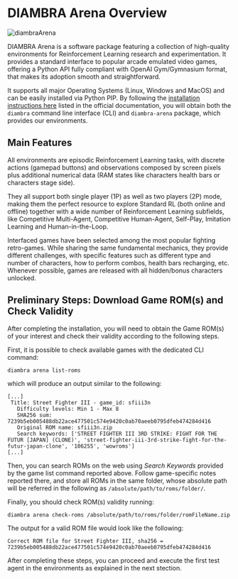 # DIAMBRA Arena Overview

<img src="https://raw.githubusercontent.com/diambra/arena/main/img/github.jpg" alt="diambraArena"/>

DIAMBRA Arena is a software package featuring a collection of high-quality environments for Reinforcement Learning research and experimentation. It provides a standard interface to popular arcade emulated video games, offering a Python API fully compliant with OpenAI Gym/Gymnasium format, that makes its adoption smooth and straightforward.

It supports all major Operating Systems (Linux, Windows and MacOS) and can be easily installed via Python PIP. By following the [installation instructions here](https://docs.diambra.ai/#installation) listed in the official documentation, you will obtain both the `diambra` command line interface (CLI) and `diambra-arena` package, which provides our environments.

## Main Features

All environments are episodic Reinforcement Learning tasks, with discrete actions (gamepad buttons) and observations composed by screen pixels plus additional numerical data (RAM states like characters health bars or characters stage side).

They all support both single player (1P) as well as two players (2P) mode, making them the perfect resource to explore Standard RL (both online and offline) together with a wide number of Reinforcement Learning subfields, like Competitive Multi-Agent, Competitive Human-Agent, Self-Play, Imitation Learning and Human-in-the-Loop.

Interfaced games have been selected among the most popular fighting retro-games. While sharing the same fundamental mechanics, they provide different challenges, with specific features such as different type and number of characters, how to perform combos, health bars recharging, etc. Whenever possible, games are released with all hidden/bonus characters unlocked.

## Preliminary Steps: Download Game ROM(s) and Check Validity

After completing the installation, you will need to obtain the Game ROM(s) of your interest and check their validity according to the following steps.

First, it is possible to check available games with the dedicated CLI command:

```shell
diambra arena list-roms
```

which will produce an output similar to the following:

```shell
[...]
 Title: Street Fighter III - game_id: sfiii3n
   Difficulty levels: Min 1 - Max 8
   SHA256 sum: 7239b5eb005488db22ace477501c574e9420c0ab70aeeb0795dfeb474284d416
   Original ROM name: sfiii3n.zip
   Search keywords: ['STREET FIGHTER III 3RD STRIKE: FIGHT FOR THE FUTUR [JAPAN] (CLONE)', 'street-fighter-iii-3rd-strike-fight-for-the-futur-japan-clone', '106255', 'wowroms']
[...]
```

Then, you can search ROMs on the web using *Search Keywords* provided by the game list command reported above. Follow game-specific notes reported there, and store all ROMs in the same folder, whose absolute path will be referred in the following as `/absolute/path/to/roms/folder/`.

Finally, you should check ROM(s) validity running:

```shell
diambra arena check-roms /absolute/path/to/roms/folder/romFileName.zip
```

The output for a valid ROM file would look like the following:

```shell
Correct ROM file for Street Fighter III, sha256 = 7239b5eb005488db22ace477501c574e9420c0ab70aeeb0795dfeb474284d416
```

After completing these steps, you can proceed and execute the first test agent in the environments as explained in the next stection.